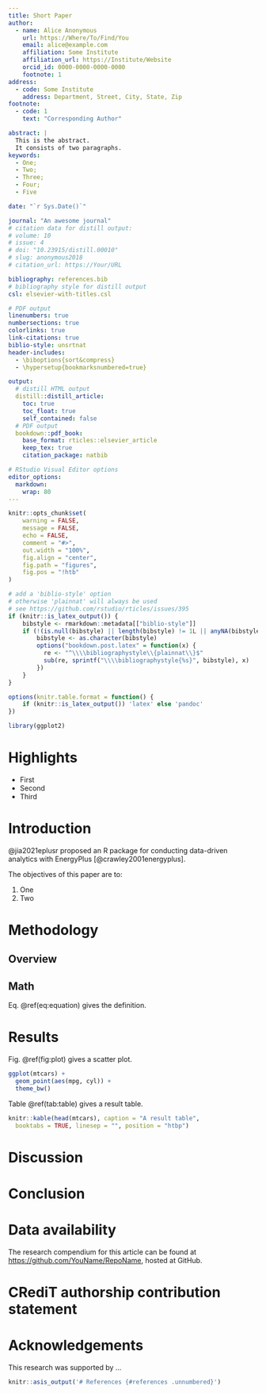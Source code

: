 ```yaml
---
title: Short Paper
author:
  - name: Alice Anonymous
    url: https://Where/To/Find/You
    email: alice@example.com
    affiliation: Some Institute
    affiliation_url: https://Institute/Website
    orcid_id: 0000-0000-0000-0000
    footnote: 1
address:
  - code: Some Institute
    address: Department, Street, City, State, Zip
footnote:
  - code: 1
    text: "Corresponding Author"

abstract: |
  This is the abstract.
  It consists of two paragraphs.
keywords:
  - One;
  - Two;
  - Three;
  - Four;
  - Five

date: "`r Sys.Date()`"

journal: "An awesome journal"
# citation data for distill output:
# volume: 10
# issue: 4
# doi: "10.23915/distill.00010"
# slug: anonymous2018
# citation_url: https://Your/URL

bibliography: references.bib
# bibliography style for distill output
csl: elsevier-with-titles.csl

# PDF output
linenumbers: true
numbersections: true
colorlinks: true
link-citations: true
biblio-style: unsrtnat
header-includes:
  - \biboptions{sort&compress}
  - \hypersetup{bookmarksnumbered=true}

output:
  # distill HTML output
  distill::distill_article:
    toc: true
    toc_float: true
    self_contained: false
  # PDF output
  bookdown::pdf_book:
    base_format: rticles::elsevier_article
    keep_tex: true
    citation_package: natbib

# RStudio Visual Editor options
editor_options:
  markdown:
    wrap: 80
---
```


```r
knitr::opts_chunk$set(
    warning = FALSE,
    message = FALSE,
    echo = FALSE,
    comment = "#>",
    out.width = "100%",
    fig.align = "center",
    fig.path = "figures",
    fig.pos = "!htb"
)

# add a 'biblio-style' option
# otherwise 'plainnat' will always be used
# see https://github.com/rstudio/rticles/issues/395
if (knitr::is_latex_output()) {
    bibstyle <- rmarkdown::metadata[["biblio-style"]]
    if (!(is.null(bibstyle) || length(bibstyle) != 1L || anyNA(bibstyle))) {
        bibstyle <- as.character(bibstyle)
        options("bookdown.post.latex" = function(x) {
          re <- "^\\\\bibliographystyle\\{plainnat\\}$"
          sub(re, sprintf("\\\\bibliographystyle{%s}", bibstyle), x)
        })
    }
}

options(knitr.table.format = function() {
    if (knitr::is_latex_output()) 'latex' else 'pandoc'
})

library(ggplot2)
```

# Highlights {.unnumbered}

-   First
-   Second
-   Third

# Introduction

@jia2021eplusr proposed an R package for conducting data-driven analytics with
EnergyPlus [@crawley2001energyplus].

The objectives of this paper are to:

1. One
2. Two

# Methodology

## Overview

## Math

Eq. \@ref(eq:equation) gives the definition.

\begin{equation}
  \bar{X}=\frac{1}{n}\sum_{i=1}^nX_i
  (\#eq:equation)
\end{equation}

# Results

Fig. \@ref(fig:plot) gives a scatter plot.

```r
ggplot(mtcars) +
  geom_point(aes(mpg, cyl)) +
  theme_bw()
```

Table \@ref(tab:table) gives a result table.

```r
knitr::kable(head(mtcars), caption = "A result table",
  booktabs = TRUE, linesep = "", position = "htbp")
```

# Discussion

# Conclusion

# Data availability {.unnumbered}

The research compendium for this article can be found at
<https://github.com/YouName/RepoName>, hosted at GitHub.

# CRediT authorship contribution statement {.unnumbered}

# Acknowledgements {.unnumbered}

This research was supported by ...

```r
knitr::asis_output('# References {#references .unnumbered}')
```
